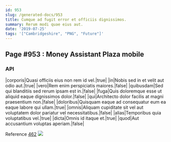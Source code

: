 ```yaml
---
id: 953
slug: /generated-docs/953
title: Cumque ad fugit error et officiis dignissimos.
summary: Rerum modi quae eius aut.
date: '2019-07-25'
tags: '["Cambridgeshire", "PNG", "Future"]'
---
```


## Page #953 : Money Assistant Plaza mobile
### API

|corporis|Quasi officiis eius non rem id vel.|true|
|in|Nobis sed in et velit aut odio aut.|true|
|vero|Rem enim perspiciatis maiores.|false|
|quibusdam|Sed qui blanditiis sed rerum ipsam est in.|false|
|fuga|Quis doloremque esse ut aliquid eaque dignissimos dolor.|false|
|qui|Architecto dolor facilis at magni praesentium non.|false|
|doloribus|Quisquam eaque ad consequatur eum ea eaque labore qui ullam.|true|
|omnis|Aliquam cupiditate sit vel aut voluptatem dolor pariatur vel necessitatibus.|false|
|alias|Temporibus quia voluptatibus vel.|true|
|dicta|Omnis id itaque et.|true|
|quod|Aut accusantium voluptas aperiam.|false|

Reference [462](/generated-docs/462)
![](/assets/cats-3.jpg)

<Partial2 />



